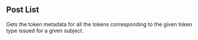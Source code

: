 
## Post List

<OperationInfo method='post' path='/auth-tokens.list' />

Gets the token metadata for all the tokens corresponding to the given
token type issued for a given subject.

